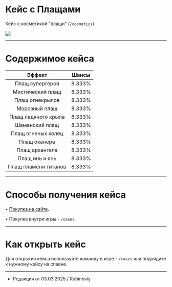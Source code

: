 # Кейс с Плащами
Кейс с косметикой "плащи" (```/cosmetics```)

<img src="https://s3.etty.su/wiki/survival/cases/plash.png" />

--------

# Содержимое кейса

| Эффект | Шансы |
| :---------: | :---------: |
| Плащ супергероя | 8.333% |
| Мистический плащ | 8.333% |
| Плащ огнекрылов | 8.333% |
| Морозный плащ | 8.333% |
| Плащ ледяного крыла | 8.333% |
| Шаманский плащ | 8.333% |
| Плащ огненых колец | 8.333% |
| Плащ оканера | 8.333% |
| Плащ архангела | 8.333% |
| Плащ инь и янь | 8.333% |
| Плащ пламени титанов | 8.333% |

--------

# Способы получения кейса

 • [Покупка на сайте](https://www.etty.su).

 • Покупка внутри игры - ```/cases```.

--------

# Как открыть кейс

Для открытия кейса используйте команду в игре - ```/cases``` или подойдите к нужному кейсу на спавне.

--------

- Редакция от 03.03.2025 / Rubinoviy